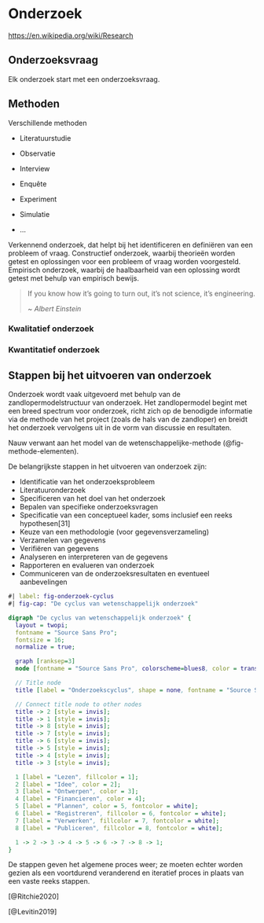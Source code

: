 # Onderzoek

<https://en.wikipedia.org/wiki/Research>

## Onderzoeksvraag

Elk onderzoek start met een onderzoeksvraag.


## Methoden

Verschillende methoden


  * Literatuurstudie

  * Observatie

  * Interview

  * Enquête

  * Experiment

  * Simulatie

  * ...


Verkennend onderzoek, dat helpt bij het identificeren en definiëren van een probleem of vraag. Constructief onderzoek, waarbij theorieën worden getest en oplossingen voor een probleem of vraag worden voorgesteld. Empirisch onderzoek, waarbij de haalbaarheid van een oplossing wordt getest met behulp van empirisch bewijs.

> If you know how it's going to turn out, it's not science, it's engineering.
>
> *~ Albert Einstein*

### Kwalitatief onderzoek

### Kwantitatief onderzoek


## Stappen bij het uitvoeren van onderzoek

Onderzoek wordt vaak uitgevoerd met behulp van de zandlopermodelstructuur van onderzoek. 
Het zandlopermodel begint met een breed spectrum voor onderzoek, richt zich op de benodigde informatie via de methode van het project (zoals de hals van de zandloper) en breidt het onderzoek vervolgens uit in de vorm van discussie en resultaten.

Nauw verwant aan het model van de wetenschappelijke-methode (@fig-methode-elementen). 

De belangrijkste stappen in het uitvoeren van onderzoek zijn:

  * Identificatie van het onderzoeksprobleem
  * Literatuuronderzoek
  * Specificeren van het doel van het onderzoek
  * Bepalen van specifieke onderzoeksvragen
  * Specificatie van een conceptueel kader, soms inclusief een reeks hypothesen[31]
  * Keuze van een methodologie (voor gegevensverzameling)
  * Verzamelen van gegevens
  * Verifiëren van gegevens
  * Analyseren en interpreteren van de gegevens
  * Rapporteren en evalueren van onderzoek
  * Communiceren van de onderzoeksresultaten en eventueel aanbevelingen


```dot
#| label: fig-onderzoek-cyclus
#| fig-cap: "De cyclus van wetenschappelijk onderzoek"

digraph "De cyclus van wetenschappelijk onderzoek" {
  layout = twopi;
  fontname = "Source Sans Pro";
  fontsize = 16;
  normalize = true;

  graph [ranksep=3]
  node [fontname = "Source Sans Pro", colorscheme=blues8, color = transparent, style = filled, shape = circle, width=1.8, height=1.8];

  // Title node
  title [label = "Onderzoekscyclus", shape = none, fontname = "Source Sans Pro", fontsize = 20];

  // Connect title node to other nodes
  title -> 2 [style = invis];
  title -> 1 [style = invis];
  title -> 8 [style = invis];
  title -> 7 [style = invis];
  title -> 6 [style = invis];
  title -> 5 [style = invis];
  title -> 4 [style = invis];
  title -> 3 [style = invis];

  1 [label = "Lezen", fillcolor = 1];
  2 [label = "Idee", color = 2];
  3 [label = "Ontwerpen", color = 3];
  4 [label = "Financieren", color = 4];
  5 [label = "Plannen", color = 5, fontcolor = white];
  6 [label = "Registreren", fillcolor = 6, fontcolor = white];
  7 [label = "Verwerken", fillcolor = 7, fontcolor = white];
  8 [label = "Publiceren", fillcolor = 8, fontcolor = white];

  1 -> 2 -> 3 -> 4 -> 5 -> 6 -> 7 -> 8 -> 1;
}
```

De stappen geven het algemene proces weer; ze moeten echter worden gezien als een voortdurend veranderend en iteratief proces in plaats van een vaste reeks stappen.

[@Ritchie2020]

[@Levitin2019]
